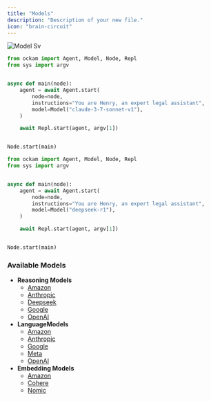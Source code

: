 ```yaml
---
title: "Models"
description: "Description of your new file."
icon: "brain-circuit"
---
```


![Model Sv](/images/model.svg)

```python images/main/main.py
from ockam import Agent, Model, Node, Repl
from sys import argv


async def main(node):
    agent = await Agent.start(
        node=node,
        instructions="You are Henry, an expert legal assistant",
        model=Model("claude-3-7-sonnet-v1"),
    )

    await Repl.start(agent, argv[1])


Node.start(main)
```

```python images/main/main.py
from ockam import Agent, Model, Node, Repl
from sys import argv


async def main(node):
    agent = await Agent.start(
        node=node,
        instructions="You are Henry, an expert legal assistant",
        model=Model("deepseek-r1"),
    )

    await Repl.start(agent, argv[1])


Node.start(main)
```

### Available Models

- **Reasoning Models**
  - [Amazon](https://aws.amazon.com/ai/generative-ai/nova/)
  - [Anthropic](https://www.anthropic.com)
  - [Deepseek](https://www.deepseek.com)
  - [Google](https://ai.google.dev)
  - [OpenAI](https://openai.com)
- **LanguageModels**
  - [Amazon](https://aws.amazon.com/bedrock/amazon-models/titan/)
  - [Anthropic](https://www.anthropic.com)
  - [Google](https://ai.google.dev)
  - [Meta](https://www.meta.ai)
  - [OpenAI](https://openai.com)
- **Embedding Models**
  - [Amazon](https://aws.amazon.com/bedrock/amazon-models/titan/)
  - [Cohere](https://cohere.com)
  - [Nomic](https://www.nomic.ai)